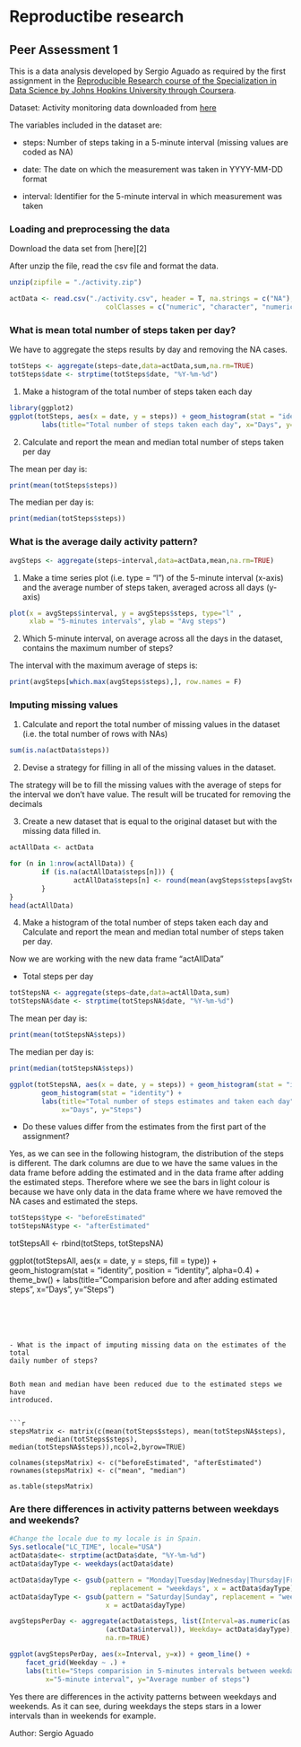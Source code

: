 # Reproductibe research

## Peer Assessment 1

This is a data analysis developed by Sergio Aguado as required by the first assignment in the [Reproducible Research course of the Specialization in Data Science by Johns Hopkins University through Coursera](https://www.coursera.org/course/repdata).

Dataset: Activity monitoring data downloaded from [here](https://d396qusza40orc.cloudfront.net/repdata%2Fdata%2Factivity.zip)

The variables included in the dataset are:

* steps: Number of steps taking in a 5-minute interval (missing values are coded as NA)

* date: The date on which the measurement was taken in YYYY-MM-DD format

* interval: Identifier for the 5-minute interval in which measurement was taken

### Loading and preprocessing the data

Download the data set from [here][2] 

After unzip the file, read the csv file and format the data.

```r

unzip(zipfile = "./activity.zip")

actData <- read.csv("./activity.csv", header = T, na.strings = c("NA"), 
                        colClasses = c("numeric", "character", "numeric"))

```



### What is mean total number of steps taken per day?
We have to aggregate the steps results by day and removing the NA cases. 
```r
totSteps <- aggregate(steps~date,data=actData,sum,na.rm=TRUE)
totSteps$date <- strptime(totSteps$date, "%Y-%m-%d")

```

1. Make a histogram of the total number of steps taken each day

```r
library(ggplot2)
ggplot(totSteps, aes(x = date, y = steps)) + geom_histogram(stat = "identity")+
        labs(title="Total number of steps taken each day", x="Days", y="Steps")
```

2. Calculate and report the mean and median total number of steps taken per day

The mean per day is:
```r
print(mean(totSteps$steps))
```

The median per day is: 
```r
print(median(totSteps$steps))
```




### What is the average daily activity pattern?
```r
avgSteps <- aggregate(steps~interval,data=actData,mean,na.rm=TRUE)
```



1. Make a time series plot (i.e. type = "l") of the 5-minute interval (x-axis) and the average number of steps taken, averaged across all days (y-axis)

```r
plot(x = avgSteps$interval, y = avgSteps$steps, type="l" , 
     xlab = "5-minutes intervals", ylab = "Avg steps")
```


2. Which 5-minute interval, on average across all the days in the dataset, contains the maximum number of steps?

The interval with the maximum average of steps is: 
```r
print(avgSteps[which.max(avgSteps$steps),], row.names = F)
```




### Imputing missing values
1. Calculate and report the total number of missing values in the dataset (i.e. the total number of rows with NAs)
```r
sum(is.na(actData$steps))
```


2. Devise a strategy for filling in all of the missing values in the dataset.

The strategy will be to fill the missing values with the average of steps for the 
interval we don't have value. The result will be trucated for removing the decimals


3. Create a new dataset that is equal to the original dataset but with the missing data filled in.
```r
actAllData <- actData

for (n in 1:nrow(actAllData)) {
        if (is.na(actAllData$steps[n])) {
                actAllData$steps[n] <- round(mean(avgSteps$steps[avgSteps$interval==actAllData$interval[n]]),0) 
        }
}
head(actAllData)
```


4. Make a histogram of the total number of steps taken each day and Calculate 
and report the mean and median total number of steps taken per day.

Now we are working with the new data frame "actAllData"

- Total steps per day
```r
totStepsNA <- aggregate(steps~date,data=actAllData,sum)
totStepsNA$date <- strptime(totStepsNA$date, "%Y-%m-%d")
```


The mean per day is:
```r
print(mean(totStepsNA$steps))
```

The median per day is: 
```r
print(median(totStepsNA$steps))
```


```r
ggplot(totStepsNA, aes(x = date, y = steps)) + geom_histogram(stat = "identity") +
        geom_histogram(stat = "identity") +
        labs(title="Total number of steps estimates and taken each day", 
             x="Days", y="Steps")
```

- Do these values differ from the estimates from the first part of the assignment? 

Yes, as we can see in the following histogram, the distribution of the steps is
different. The dark columns are due to we have the same values in the data frame 
before adding the estimated and in the data frame after adding the estimated steps.
Therefore where we see the bars in light colour is because we have only data in 
the data frame where we have removed the NA cases and estimated the steps.
```r
totSteps$type <- "beforeEstimated"
totStepsNA$type <- "afterEstimated"

```
totStepsAll <- rbind(totSteps, totStepsNA)

ggplot(totStepsAll, aes(x = date,  y = steps,  fill = type)) +
        geom_histogram(stat = "identity", position = "identity", alpha=0.4) +
        theme_bw() +
        labs(title="Comparision before and after adding estimated steps", 
             x="Days", y="Steps")
```





- What is the impact of imputing missing data on the estimates of the total 
daily number of steps?


Both mean and median have been reduced due to the estimated steps we have 
introduced.


```r
stepsMatrix <- matrix(c(mean(totSteps$steps), mean(totStepsNA$steps), 
         median(totSteps$steps), median(totStepsNA$steps)),ncol=2,byrow=TRUE)

colnames(stepsMatrix) <- c("beforeEstimated", "afterEstimated")
rownames(stepsMatrix) <- c("mean", "median")

as.table(stepsMatrix)

```




### Are there differences in activity patterns between weekdays and weekends?


```r
#Change the locale due to my locale is in Spain.
Sys.setlocale("LC_TIME", locale="USA")
actData$date<- strptime(actData$date, "%Y-%m-%d")
actData$dayType <- weekdays(actData$date)

actData$dayType <- gsub(pattern = "Monday|Tuesday|Wednesday|Thursday|Friday",
                         replacement = "weekdays", x = actData$dayType)
actData$dayType <- gsub(pattern = "Saturday|Sunday", replacement = "weekend",
                        x = actData$dayType)

avgStepsPerDay <- aggregate(actData$steps, list(Interval=as.numeric(as.character
                        (actData$interval)), Weekday= actData$dayType), mean,
                        na.rm=TRUE)

ggplot(avgStepsPerDay, aes(x=Interval, y=x)) + geom_line() +
    facet_grid(Weekday ~ .) +
    labs(title="Steps comparision in 5-minutes intervals between weekdays and weekends ", 
         x="5-minute interval", y="Average number of steps")
```

Yes there are differences in the activity patterns between weekdays and weekends.
As it can see, during weekdays the steps stars in a lower intervals than in 
weekends for example.




Author: Sergio Aguado
